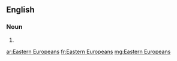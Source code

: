 ==English==

===Noun===
{{head|en|noun plural form|head=[[eastern|Eastern]] [[Europeans]]}}

# {{plural of|Eastern European|lang=en}}

[[ar:Eastern Europeans]]
[[fr:Eastern Europeans]]
[[mg:Eastern Europeans]]